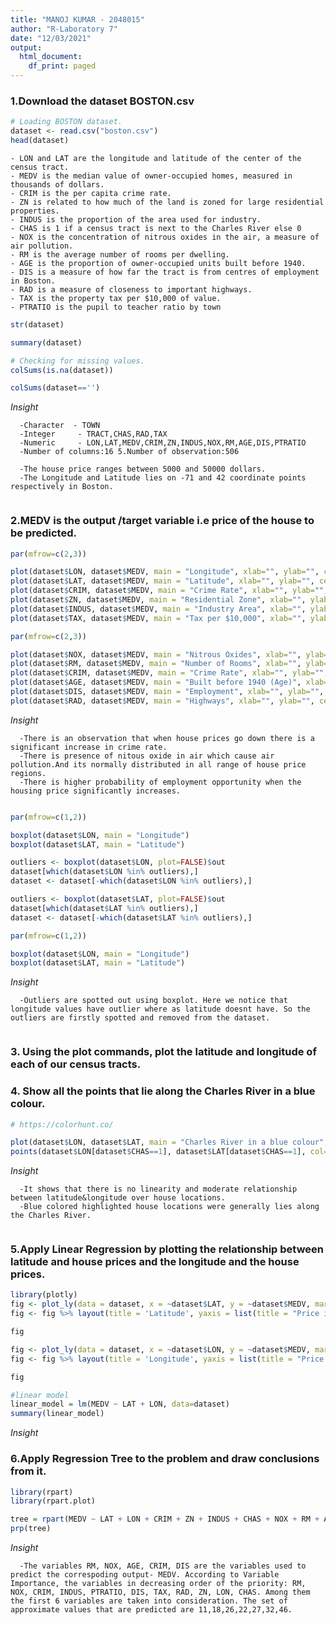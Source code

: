 ```yaml
---
title: "MANOJ KUMAR - 2048015"
author: "R-Laboratory 7"
date: "12/03/2021"
output:
  html_document:
    df_print: paged
---
```


### 1.Download the dataset BOSTON.csv

```r
# Loading BOSTON dataset.
dataset <- read.csv("boston.csv")
head(dataset)
```
    
    - LON and LAT are the longitude and latitude of the center of the census tract.
    - MEDV is the median value of owner-occupied homes, measured in thousands of dollars.
    - CRIM is the per capita crime rate.
    - ZN is related to how much of the land is zoned for large residential properties.
    - INDUS is the proportion of the area used for industry.
    - CHAS is 1 if a census tract is next to the Charles River else 0 
    - NOX is the concentration of nitrous oxides in the air, a measure of air pollution.
    - RM is the average number of rooms per dwelling.
    - AGE is the proportion of owner-occupied units built before 1940.
    - DIS is a measure of how far the tract is from centres of employment in Boston.
    - RAD is a measure of closeness to important highways.
    - TAX is the property tax per $10,000 of value.
    - PTRATIO is the pupil to teacher ratio by town

```r
str(dataset)
```

```r
summary(dataset)
```
```r
# Checking for missing values.
colSums(is.na(dataset))
```
```r
colSums(dataset=='')
```

*Insight *
    
      -Character  - TOWN                             
      -Integer     - TRACT,CHAS,RAD,TAX                         
      -Numeric     - LON,LAT,MEDV,CRIM,ZN,INDUS,NOX,RM,AGE,DIS,PTRATIO               
      -Number of columns:16 5.Number of observation:506 
      
      -The house price ranges between 5000 and 50000 dollars. 
      -The Longitude and Latitude lies on -71 and 42 coordinate points respectively in Boston.
      

### 2.MEDV is the output /target variable i.e price of the house to be predicted.

```r
par(mfrow=c(2,3))

plot(dataset$LON, dataset$MEDV, main = "Longitude", xlab="", ylab="", cex.lab="1.5", col="#1e3799", pch=20, cex= 0.5 ) 
plot(dataset$LAT, dataset$MEDV, main = "Latitude", xlab="", ylab="", cex.lab="1.5", col="#628ca6", pch=20, cex= 0.5)
plot(dataset$CRIM, dataset$MEDV, main = "Crime Rate", xlab="", ylab="", cex.lab="1.5", col="#e58e26", pch=20, cex= 0.5)
plot(dataset$ZN, dataset$MEDV, main = "Residential Zone", xlab="", ylab="", cex.lab="1.5", col="#628ca6", pch=20, cex= 0.5)
plot(dataset$INDUS, dataset$MEDV, main = "Industry Area", xlab="", ylab="", cex.lab="1.5", col="#e58e26", pch=20, cex= 0.5)
plot(dataset$TAX, dataset$MEDV, main = "Tax per $10,000", xlab="", ylab="", cex.lab="1.5", col="#1e3799", pch=20, cex= 0.5)
```
```r
par(mfrow=c(2,3))

plot(dataset$NOX, dataset$MEDV, main = "Nitrous Oxides", xlab="", ylab="", cex.lab="1.5", col="#84817a", pch=20, cex= 0.5 ) 
plot(dataset$RM, dataset$MEDV, main = "Number of Rooms", xlab="", ylab="", cex.lab="1.5", col="#cd6133", pch=20, cex= 0.5 ) 
plot(dataset$CRIM, dataset$MEDV, main = "Crime Rate", xlab="", ylab="", cex.lab="1.5", col="#b33939", pch=20, cex= 0.5 ) 
plot(dataset$AGE, dataset$MEDV, main = "Built before 1940 (Age)", xlab="", ylab="", cex.lab="1.5", col="#b33939", pch=20, cex= 0.5 ) 
plot(dataset$DIS, dataset$MEDV, main = "Employment", xlab="", ylab="", cex.lab="1.5", col="#cd6133", pch=20, cex= 0.5 ) 
plot(dataset$RAD, dataset$MEDV, main = "Highways", xlab="", ylab="", cex.lab="1.5", col="#84817a", pch=20, cex= 0.5 ) 
```
*Insight *
    
      -There is an observation that when house prices go down there is a significant increase in crime rate. 
      -There is presence of nitous oxide in air which cause air pollution.And its normally distributed in all range of house price regions.
      -There is higher probability of employment opportunity when the housing price significantly increases.
      

```r
par(mfrow=c(1,2))

boxplot(dataset$LON, main = "Longitude") 
boxplot(dataset$LAT, main = "Latitude")
```
```r
outliers <- boxplot(dataset$LON, plot=FALSE)$out
dataset[which(dataset$LON %in% outliers),]
dataset <- dataset[-which(dataset$LON %in% outliers),]
```
```r
outliers <- boxplot(dataset$LAT, plot=FALSE)$out
dataset[which(dataset$LAT %in% outliers),]
dataset <- dataset[-which(dataset$LAT %in% outliers),]
```
```r
par(mfrow=c(1,2))

boxplot(dataset$LON, main = "Longitude") 
boxplot(dataset$LAT, main = "Latitude")
```

*Insight *

      -Outliers are spotted out using boxplot. Here we notice that longitude values have outlier where as latitude doesnt have. So the outliers are firstly spotted and removed from the dataset.
      

### 3. Using the plot commands, plot the latitude and longitude of each of our census tracts.
### 4. Show all the points that lie along the Charles River in a blue colour.
```r
# https://colorhunt.co/

plot(dataset$LON, dataset$LAT, main = "Charles River in a blue colour",  xlab="Longitude", ylab="Latitude", col="#bbbbbb", pch=20, cex= 0.7)
points(dataset$LON[dataset$CHAS==1], dataset$LAT[dataset$CHAS==1], col="#005fba", pch=16)
```

*Insight *

      -It shows that there is no linearity and moderate relationship between latitude&longitude over house locations.
      -Blue colored highlighted house locations were generally lies along the Charles River.
      

### 5.Apply Linear Regression by plotting the relationship between latitude and house prices and the longitude and the house prices.
```r
library(plotly)
fig <- plot_ly(data = dataset, x = ~dataset$LAT, y = ~dataset$MEDV, marker = list(size = 10,color = '#ffa500'))
fig <- fig %>% layout(title = 'Latitude', yaxis = list(title = "Price in $", zeroline = TRUE),xaxis = list(title = "", zeroline = TRUE))

fig
```


```r
fig <- plot_ly(data = dataset, x = ~dataset$LON, y = ~dataset$MEDV, marker = list(size = 10,color = '#005AFF'))
fig <- fig %>% layout(title = 'Longitude', yaxis = list(title = "Price in $", zeroline = TRUE),xaxis = list(title = "", zeroline = TRUE))

fig
```

```r
#linear model
linear_model = lm(MEDV ~ LAT + LON, data=dataset)
summary(linear_model)
```

*Insight *


### 6.Apply Regression Tree to the problem and draw conclusions from it.
```r
library(rpart)
library(rpart.plot)
```

```r
tree = rpart(MEDV ~ LAT + LON + CRIM + ZN + INDUS + CHAS + NOX + RM + AGE + DIS + RAD + TAX + PTRATIO, data=dataset)
prp(tree)
```

*Insight *

      -The variables RM, NOX, AGE, CRIM, DIS are the variables used to predict the correspoding output- MEDV. According to Variable Importance, the variables in decreasing order of the priority: RM, NOX, CRIM, INDUS, PTRATIO, DIS, TAX, RAD, ZN, LON, CHAS. Among them the first 6 variables are taken into consideration. The set of approximate values that are predicted are 11,18,26,22,27,32,46.
